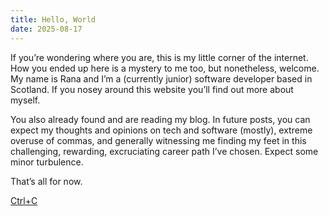 ```yaml
---
title: Hello, World
date: 2025-08-17
---
```

If you’re wondering where you are, this is my little corner of the internet. How you ended up here is a mystery to me too, but nonetheless, welcome. My name is Rana and I’m a (currently junior) software developer based in Scotland. If you nosey around this website you’ll find out more about myself.

You also already found and are reading my blog. In future posts, you can expect my thoughts and opinions on tech and software (mostly), extreme overuse of commas, and generally witnessing me finding my feet in this challenging, rewarding, excruciating career path I’ve chosen. Expect some minor turbulence.

That’s all for now.

[Ctrl+C](/blog)
